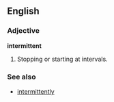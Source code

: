 ==English==

===Adjective===
'''intermittent'''

# Stopping or starting at intervals.

===See also===
*[[intermittently]]